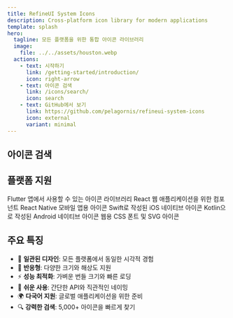 ```yaml
---
title: RefineUI System Icons
description: Cross-platform icon library for modern applications
template: splash
hero:
  tagline: 모든 플랫폼을 위한 통합 아이콘 라이브러리
  image:
    file: ../../assets/houston.webp
  actions:
    - text: 시작하기
      link: /getting-started/introduction/
      icon: right-arrow
    - text: 아이콘 검색
      link: /icons/search/
      icon: search
    - text: GitHub에서 보기
      link: https://github.com/pelagornis/refineui-system-icons
      icon: external
      variant: minimal
---
```



## 아이콘 검색

<IconSearch />

## 플랫폼 지원

<CardGrid stagger>
	<Card title="Flutter" icon="rocket">
		Flutter 앱에서 사용할 수 있는 아이콘 라이브러리
	</Card>
	<Card title="React" icon="react">
		React 웹 애플리케이션을 위한 컴포넌트
	</Card>
	<Card title="React Native" icon="mobile">
		React Native 모바일 앱용 아이콘
	</Card>
	<Card title="iOS" icon="apple">
		Swift로 작성된 iOS 네이티브 아이콘
	</Card>
	<Card title="Android" icon="android">
		Kotlin으로 작성된 Android 네이티브 아이콘
	</Card>
	<Card title="Web" icon="globe">
		웹용 CSS 폰트 및 SVG 아이콘
	</Card>
</CardGrid>

## 주요 특징

- 🎨 **일관된 디자인**: 모든 플랫폼에서 동일한 시각적 경험
- 📱 **반응형**: 다양한 크기와 해상도 지원
- ⚡ **성능 최적화**: 가벼운 번들 크기와 빠른 로딩
- 🔧 **쉬운 사용**: 간단한 API와 직관적인 네이밍
- 🌍 **다국어 지원**: 글로벌 애플리케이션을 위한 준비
- 🔍 **강력한 검색**: 5,000+ 아이콘을 빠르게 찾기
